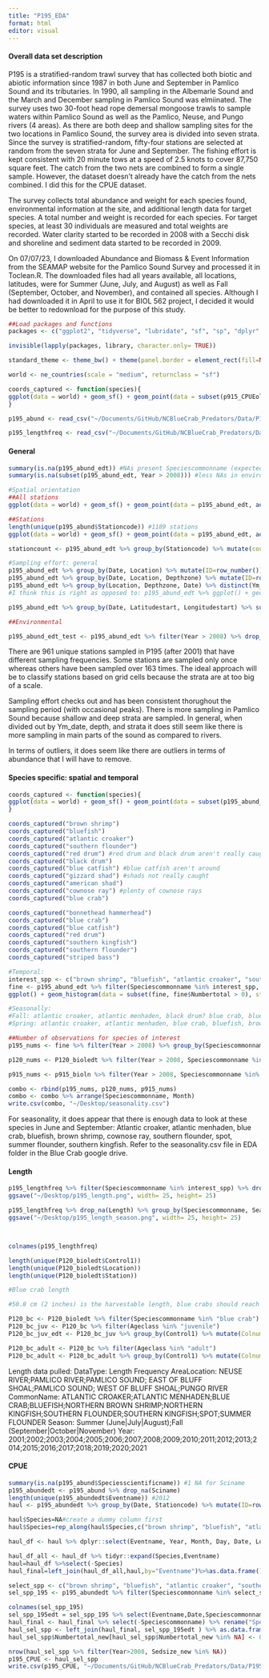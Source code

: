 ```yaml
---
title: "P195_EDA"
format: html
editor: visual
---
```


#### Overall data set description

P195 is a stratified-random trawl survey that has collected both biotic and abiotic information since 1987 in both June and September in Pamlico Sound and its tributaries. In 1990, all sampling in the Albemarle Sound and the March and December sampling in Pamlico Sound was elmiinated. The survey uses two 30-foot head rope demersal mongoose trawls to sample waters within Pamlico Sound as well as the Pamlico, Neuse, and Pungo rivers (4 areas). As there are both deep and shallow sampling sites for the two locations in Pamlico Sound, the survey area is divided into seven strata. Since the survey is stratified-random, fifty-four stations are selected at random from the seven strata for June and September. The fishing effort is kept consistent with 20 minute tows at a speed of 2.5 knots to cover 87,750 square feet. The catch from the two nets are combined to form a single sample. However, the dataset doesn't already have the catch from the nets combined. I did this for the CPUE dataset.

The survey collects total abundance and weight for each species found, environmental information at the site, and additional length data for target species. A total number and weight is recorded for each species. For target species, at least 30 individuals are measured and total weights are recorded. Water clarity started to be recorded in 2008 with a Secchi disk and shoreline and sediment data started to be recorded in 2009.

On 07/07/23, I downloaded Abundance and Biomass & Event Information from the SEAMAP website for the Pamlico Sound Survey and processed it in Toclean.R. The downloaded files had all years available, all locations, latitudes, were for Summer (June, July, and August) as well as Fall (September, October, and November), and contained all species. Although I had downloaded it in April to use it for BIOL 562 project, I decided it would be better to redownload for the purpose of this study.

```r
##Load packages and functions 
packages <- c("ggplot2", "tidyverse", "lubridate", "sf", "sp", "dplyr", "rnaturalearth", "readr", "readxl", "spatialEco", "tidyr")

invisible(lapply(packages, library, character.only= TRUE))

standard_theme <- theme_bw() + theme(panel.border = element_rect(fill=NA, colour = "black")) + theme(panel.grid.major = element_blank(), panel.grid.minor = element_blank()) + theme(legend.text.align= 0, legend.title= element_text(size = 12), legend.text = element_text(size= 10), axis.text=element_text(size=10), axis.title=element_text(size=12))

world <- ne_countries(scale = "medium", returnclass = "sf")

coords_captured <- function(species){
ggplot(data = world) + geom_sf() + geom_point(data = subset(p915_CPUEold, p915_CPUEold$Species %in% species & as.numeric(p915_CPUEold$Colnum > 0)), aes(x = as.numeric(Longitude), y = as.numeric(Latitude), colour = Colnum)) + coord_sf(xlim=c(-78, -75), ylim=c(34,37), expand = TRUE) + theme(panel.background = element_rect(fill = "white", colour = "black")) + labs(x= "Longitude", y= "Latitude", colour= "# caught") + ggtitle(species)
}

p195_abund <- read_csv("~/Documents/GitHub/NCBlueCrab_Predators/Data/P195/Finalized/p195_abund.csv")

p195_lengthfreq <- read_csv("~/Documents/GitHub/NCBlueCrab_Predators/Data/P195/Finalized/p195_lengthfreq.csv")
```

#### General

```r
summary(is.na(p195_abund_edt)) #NAs present Speciescommonname (expected), Numbertotal, biological characteristics, environmental variables, Latitudestart, Longitudestart
summary(is.na(subset(p195_abund_edt, Year > 2008))) #less NAs in environmental variables after 2008 

#Spatial orientation
##All stations
ggplot(data = world) + geom_sf() + geom_point(data = p195_abund_edt, aes(x = Longitudestart, y = Latitudestart)) + coord_sf(xlim=c(-78, -75), ylim=c(34,37), expand = TRUE) + theme(panel.background = element_rect(fill = "white", colour = "black")) + labs(x= "Longitude", y= "Latitude")

##Stations
length(unique(p195_abund$Stationcode)) #1189 stations
ggplot(data = world) + geom_sf() + geom_point(data = p195_abund_edt, aes(x = Longitudestart, y = Latitudestart, colour= Stationcode)) + coord_sf(xlim=c(-78, -75), ylim=c(34,37), expand = TRUE) + theme(panel.background = element_rect(fill = "white", colour = "black")) + labs(x= "Longitude", y= "Latitude", colour= "# caught") + guides(colour= FALSE)

stationcount <- p195_abund_edt %>% group_by(Stationcode) %>% mutate(count= n()) %>% distinct(count, .keep_all= TRUE) %>% dplyr::select(count, Stationcode) #times a station is sampled runs from 1-222, need to explore this more 

#Sampling effort: general
p195_abund_edt %>% group_by(Date, Location) %>% mutate(ID=row_number()) %>% filter(ID==1) %>% ggplot() + geom_histogram(aes(x= Year)) + facet_wrap(~Location) + standard_theme #Number of sampling points, makes sense bc Pamlico Sound has deep and shallow sets
p195_abund_edt %>% group_by(Date, Location, Depthzone) %>% mutate(ID=row_number()) %>% filter(ID==1) %>% ggplot() + geom_histogram(aes(x= Year)) + facet_wrap(~Location + Depthzone) + standard_theme #Sampling amount throughout strata (locations plus shallow and deep look good)
p195_abund_edt %>% group_by(Location, Depthzone, Date) %>% distinct(Ym_date, .keep_all= TRUE) %>% ggplot() + geom_histogram(stat="count", aes(x=Ym_date, fill = Location)) + standard_theme + facet_wrap(~Depthzone) #consistent sampling: less sampling in rivers than main Pamlico Sound even when divide by depth 
#I think this is right as opposed to: p195_abund_edt %>% ggplot() + geom_histogram(stat="count", aes(x=Ym_date, fill = Location)) + standard_theme

p195_abund_edt %>% group_by(Date, Latitudestart, Longitudestart) %>% summarize(abundance= mean(Numbertotal)) %>% ggplot() + geom_point(aes(x= Date, y= abundance)) + standard_theme #sum outliers with mean abundance to correct for

##Environmental

p195_abund_edt_test <- p195_abund_edt %>% filter(Year > 2008) %>% drop_na(Btmcompdesc, Sedsizedesc) #drops only 214 data points if drop na with Sedsize and Btmcomp after 2008
```

There are 961 unique stations sampled in P195 (after 2001) that have different sampling frequencies. Some stations are sampled only once whereas others have been sampled over 163 times. The ideal approach will be to classify stations based on grid cells because the strata are at too big of a scale.

Sampling effort checks out and has been consistent thorughout the sampling period (with occasional peaks). There is more sampling in Pamlico Sound because shallow and deep strata are sampled. In general, when divided out by Ym_date, depth, and strata it does still seem like there is more sampling in main parts of the sound as compared to rivers.

In terms of outliers, it does seem like there are outliers in terms of abundance that I will have to remove.

#### Species specific: spatial and temporal

```r
coords_captured <- function(species){
ggplot(data = world) + geom_sf() + geom_point(data = subset(p195_abund_edt, p195_abund_edt$Speciescommonname %in% species & as.numeric(p195_abund_edt$Numbertotal > 0)), aes(x = as.numeric(Longitudestart), y = as.numeric(Latitudestart), colour = Numbertotal)) + coord_sf(xlim=c(-78, -75), ylim=c(34,37), expand = TRUE) + theme(panel.background = element_rect(fill = "white", colour = "black")) + labs(x= "Longitude", y= "Latitude", colour= "# caught") + ggtitle(species)
}

coords_captured("brown shrimp")
coords_captured("bluefish")
coords_captured("atlantic croaker")
coords_captured("southern flounder")
coords_captured("red drum") #red drum and black drum aren't really caught
coords_captured("black drum")
coords_captured("blue catfish") #blue catfish aren't around 
coords_captured("gizzard shad") #shads not really caught 
coords_captured("american shad")
coords_captured("cownose ray") #plenty of cownose rays 
coords_captured("blue crab")

coords_captured("bonnethead hammerhead")
coords_captured("blue crab") 
coords_captured("blue catfish") 
coords_captured("red drum") 
coords_captured("southern kingfish") 
coords_captured("southern flounder") 
coords_captured("striped bass")

#Temporal:
interest_spp <- c("brown shrimp", "bluefish", "atlantic croaker", "southern flounder", "red drum", "black drum", "blue catfish", "gizzard shad", "american shad", "cownose ray", "blue crab", "atlantic menhaden", "spot", "summer flounder", "shads", "american eel", "bonnethead hammerhead", "southern kingfish", "striped bass", "northern kingfish")
fine <- p195_abund_edt %>% filter(Speciescommonname %in% interest_spp, Month == 6| Month== 9, Year > 2008) #species of interest
ggplot() + geom_histogram(data = subset(fine, fine$Numbertotal > 0), stat="count", aes(x=factor(Month))) + standard_theme + facet_wrap(~Speciescommonname, scales= "free") + xlab("Month")

#Seasonally: 
#Fall: atlantic croaker, atlantic menhaden, black drum? blue crab, bluefish, brown shrimp, cownose ray, gizzard shad, southern flounder, spot, summer flounder, southern kingfish
#Spring: atlantic croaker, atlantic menhaden, blue crab, bluefish, brown shrimp, cownose ray, gizzard shad? southern flounder, spot, summer flounder, southern kingfish

##Number of observations for species of interest
p195_nums <- fine %>% filter(Year > 2008) %>% group_by(Speciescommonname, Month) %>% drop_na(Numbertotal) %>% summarise(Sum_colnum= sum(Numbertotal)) %>% mutate(Survey= "P195") #atlantic croaker, atlantic menhaden, blue crab, bluefish, northern brown shrimp, southern flounder, southern kingfish, spot, and summer flounder have the most data

p120_nums <- P120_bioledt %>% filter(Year > 2008, Speciescommonname %in% interest_spp, Month == 5| Month==6) %>% group_by(Speciescommonname, Month) %>% drop_na(Colnum) %>% summarise(Sum_colnum= sum(Colnum)) %>% mutate(Survey= "P120") 

p915_nums <- p915_bioln %>% filter(Year > 2008, Speciescommonname %in% interest_spp, Month == 5| Month==6| Month==9) %>% group_by(Speciescommonname, Month) %>% drop_na(Colnum) %>% summarise(Sum_colnum= sum(Colnum)) %>% mutate(Survey= "P915")

combo <- rbind(p195_nums, p120_nums, p915_nums)
combo <- combo %>% arrange(Speciescommonname, Month)
write.csv(combo, "~/Desktop/seasonality.csv")
```

For seasonality, it does appear that there is enough data to look at these species in June and September: Atlantic croaker, atlantic menhaden, blue crab, bluefish, brown shrimp, cownose ray, southern flounder, spot, summer flounder, southern kingfish. Refer to the seasonality.csv file in EDA folder in the Blue Crab google drive.

#### Length

```r
p195_lengthfreq %>% filter(Speciescommonname %in% interest_spp) %>% drop_na(Length) %>% group_by(Speciescommonname) %>% ggplot() + geom_histogram(aes(x= Length)) + facet_wrap(~Speciescommonname, scale= "free") + xlab("Length (mm)") + ylab("Count") + standard_theme
ggsave("~/Desktop/p195_length.png", width= 25, height= 25)

p195_lengthfreq %>% drop_na(Length) %>% group_by(Speciescommonname, Season) %>% ggplot() + geom_histogram(aes(x= Length)) + facet_wrap(~Speciescommonname + Season, scale= "free") + xlab("Length (mm)") + ylab("Count") + standard_theme
ggsave("~/Desktop/p195_length_season.png", width= 25, height= 25)



colnames(p195_lengthfreq)

length(unique(P120_bioledt$Control1))
length(unique(P120_bioledt$Location))
length(unique(P120_bioledt$Station))

#Blue crab length

#50.8 cm (2 inches) is the harvestable length, blue crabs should reach this length in ~1 year when they become sexually mature

P120_bc <- P120_bioledt %>% filter(Speciescommonname %in% "blue crab") %>% mutate("Ageclass"= ifelse(Length < 50.8, "juvenile", ifelse(Length >= 50.8, "adult", "NA"))) 
P120_bc_juv <- P120_bc %>% filter(Ageclass %in% "juvenile") 
P120_bc_juv_edt <- P120_bc_juv %>% group_by(Control1) %>% mutate(Colnum_juv= n()) #number of rows correspond to # captured of age class 

P120_bc_adult <- P120_bc %>% filter(Ageclass %in% "adult") 
P120_bc_adult <- P120_bc_adult %>% group_by(Control1) %>% mutate(Colnum_adult= n()) 

```

Length data pulled: DataType: Length Frequency AreaLocation: NEUSE RIVER;PAMLICO RIVER;PAMLICO SOUND; EAST OF BLUFF SHOAL;PAMLICO SOUND; WEST OF BLUFF SHOAL;PUNGO RIVER CommonName: ATLANTIC CROAKER;ATLANTIC MENHADEN;BLUE CRAB;BLUEFISH;NORTHERN BROWN SHRIMP;NORTHERN KINGFISH;SOUTHERN FLOUNDER;SOUTHERN KINGFISH;SPOT;SUMMER FLOUNDER Season: Summer (June\|July\|August);Fall (September\|October\|November) Year: 2001;2002;2003;2004;2005;2006;2007;2008;2009;2010;2011;2012;2013;2014;2015;2016;2017;2018;2019;2020;2021

#### CPUE

```r
summary(is.na(p195_abund$Speciesscientificname)) #1 NA for Sciname 
p195_abundedt <- p195_abund %>% drop_na(Sciname)
length(unique(p195_abundedt$Eventname)) #2012
haul <- p195_abundedt %>% group_by(Date, Stationcode) %>% mutate(ID=row_number()) %>% filter(ID==1) %>% as.data.frame() #row every haul (2012 hauls), same as unique eventname 

haul$Species=NA#create a dummy column first
haul$Species=rep_along(haul$Species,c("brown shrimp", "bluefish", "atlantic croaker", "southern flounder", "spot", "blue crab", "atlantic menhaden"))

haul_df <- haul %>% dplyr::select(Eventname, Year, Month, Day, Date, Location, Stationcode, Timestart, Duration, Species, Speciesscientificname, Speciescommonname, Sciname, Tempsurface, Tempbottom, Salinitysurface, Salinitybottom, Sdo, Bdo, Latitudestart, Longitudestart, Depthstart, Depthend, Sedsize_new, Btmcomp_new, Photoperiod, Wbdytype, Season, Ym_date, Wbd)

haul_df_all <- haul_df %>% tidyr::expand(Species,Eventname)
haul=haul_df %>%select(-Species)
haul_final=left_join(haul_df_all,haul,by="Eventname")%>%as.data.frame() #7*2012= 14084, it worked

select_spp <- c("brown shrimp", "bluefish", "atlantic croaker", "southern flounder", "spot", "blue crab", "atlantic menhaden")
sel_spp_195 <- p195_abundedt %>% filter(Speciescommonname %in% select_spp) %>% group_by(Speciescommonname,Eventname) %>% mutate(Numbertotal_new = sum(Numbertotal)) %>% mutate(id=row_number()) %>% filter(id==1) %>%ungroup()%>%as.data.frame() #some catches for atlantic menhaden and brown shrimp were not combined yet, Numbertotal_new is the combined catch, don't have to worry about shallow vs. deep b/c the eventnames are the same 

colnames(sel_spp_195)
sel_spp_195edt = sel_spp_195 %>% select(Eventname,Date,Speciescommonname,Numbertotal_new)
haul_final <- haul_final %>% select(-Speciescommonname) %>% rename("Speciescommonname" = "Species")
haul_sel_spp <- left_join(haul_final, sel_spp_195edt ) %>% as.data.frame()
haul_sel_spp$Numbertotal_new[haul_sel_spp$Numbertotal_new %in% NA] <- 0

nrow(haul_sel_spp %>% filter(Year>2008, Sedsize_new %in% NA))
p195_CPUE <- haul_sel_spp 
write.csv(p195_CPUE, "~/Documents/GitHub/NCBlueCrab_Predators/Data/P195/Finalized/p195_CPUE.csv")
```
